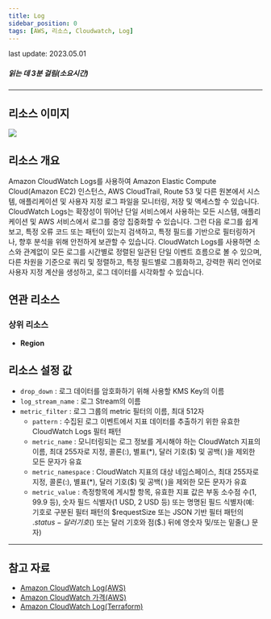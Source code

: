 ```yaml
---
title: Log
sidebar_position: 0
tags: [AWS, 리소스, Cloudwatch, Log]
---
```



<span className="theme-doc-version-badge badge badge--secondary">
    last update: 2023.05.01
</span>

##### 읽는 데 3분 걸림(소요시간)

---

## 리소스 이미지

<img src={icon} />

## 리소스 개요

Amazon CloudWatch Logs를 사용하여 Amazon Elastic Compute Cloud(Amazon EC2) 인스턴스, AWS CloudTrail, Route 53 및 다른 원본에서 시스템, 애플리케이션 및 사용자 지정 로그 파일을 모니터링, 저장 및 액세스할 수 있습니다.
CloudWatch Logs는 확장성이 뛰어난 단일 서비스에서 사용하는 모든 시스템, 애플리케이션 및 AWS 서비스에서 로그를 중앙 집중화할 수 있습니다. 그런 다음 로그를 쉽게 보고, 특정 오류 코드 또는 패턴이 있는지 검색하고, 특정 필드를 기반으로 필터링하거나, 향후 분석을 위해 안전하게 보관할 수 있습니다. CloudWatch Logs를 사용하면 소스와 관계없이 모든 로그를 시간별로 정렬된 일관된 단일 이벤트 흐름으로 볼 수 있으며, 다른 차원을 기준으로 쿼리 및 정렬하고, 특정 필드별로 그룹화하고, 강력한 쿼리 언어로 사용자 지정 계산을 생성하고, 로그 데이터를 시각화할 수 있습니다.

## 연관 리소스

### 상위 리소스

-   **Region**

## 리소스 설정 값

-   `drop_down` : 로그 데이터를 암호화하기 위해 사용할 KMS Key의 이름
-   `log_stream_name` : 로그 Stream의 이름
-   `metric_filter` : 로그 그룹의 metric 필터의 이름, 최대 512자
    -   `pattern` : 수집된 로그 이벤트에서 지표 데이터를 추출하기 위한 유효한 CloudWatch Logs 필터 패턴
    -   `metric_name` : 모니터링되는 로그 정보를 게시해야 하는 CloudWatch 지표의 이름, 최대 255자로 지정, 콜론(:), 별표(\*), 달러 기호($) 및 공백( )을 제외한 모든 문자가 유효
    -   `metric_namespace` : CloudWatch 지표의 대상 네임스페이스, 최대 255자로 지정, 콜론(:), 별표(\*), 달러 기호($) 및 공백( )을 제외한 모든 문자가 유효
    -   `metric_value` : 측정항목에 게시할 항목, 유효한 지표 값은 부동 소수점 수(1, 99.9 등), 숫자 필드 식별자(1 USD, 2 USD 등) 또는 명명된 필드 식별자(예: 기호로 구분된 필터 패턴의 $requestSize 또는 JSON 기반 필터 패턴의 $.status - 달러 기호($) 또는 달러 기호와 점($.) 뒤에 영숫자 및/또는 밑줄(\_) 문자)

---

## 참고 자료

-   [Amazon CloudWatch Log(AWS)](https://docs.aws.amazon.com/ko_kr/AmazonCloudWatchLogs/latest/APIReference/Welcome.html)
-   [Amazon CloudWatch 가격(AWS)](https://aws.amazon.com/ko/cloudwatch/pricing/?nc2=type_a)
-   [Amazon CloudWatch Log(Terraform)](https://registry.terraform.io/providers/hashicorp/aws/latest/docs/resources/cloudwatch_log_data_protection_policy)
